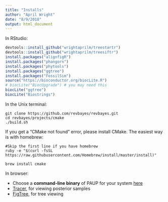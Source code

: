 ```yaml
---
title: "Installs"
author: "April Wright"
date: "8/9/2018"
output: html_document
---
```

In RStudio:

```r
devtools::install_github("wrightaprilm/treestartr")
devtools::install_github("wrightaprilm/treesiftr")
install.packages("alignfigR")
install.packages("phangorn")
install.packages("phytools")
install.packages("ggtree")
install.packages("FossilSim")
source("https://bioconductor.org/biocLite.R")
# biocLite("BiocUpgrade") # you may need this
biocLite("ggtree")
biocLite("Biostrings")
```

In the Unix terminal:

```unix
git clone https://github.com/revbayes/revbayes.git
cd revbayes/projects/cmake
./build.sh
```

If you get a "CMake not found" error, please install CMake. The easiest way is with homebrew:

```unix
#Skip the first line if you have homebrew
ruby -e "$(curl -fsSL https://raw.githubusercontent.com/Homebrew/install/master/install)" 

brew install cmake

```

In browser: 

- Choose a __command-line binary__ of PAUP for your system [here](http://phylosolutions.com/paup-test/)
- [Tracer](http://tree.bio.ed.ac.uk/software/tracer/), for viewing posterior samples 
- [FigTree](http://tree.bio.ed.ac.uk/software/figtree/), for tree viewing
